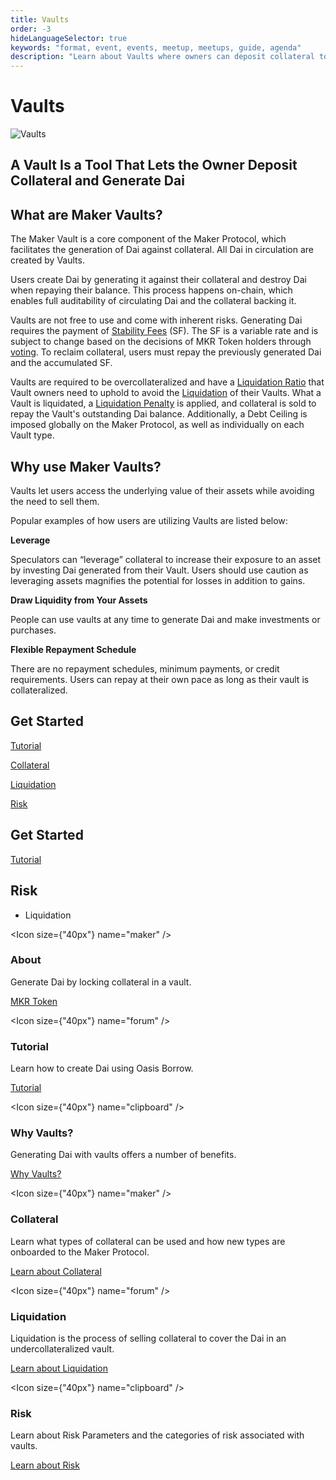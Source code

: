 ```yaml
---
title: Vaults
order: -3
hideLanguageSelector: true
keywords: "format, event, events, meetup, meetups, guide, agenda"
description: "Learn about Vaults where owners can deposit collateral to generate Dai."
---
```


# Vaults

<InfoBlock>

![Vaults](/images/illustrations/Astro-2.png)

<Box>

## A Vault Is a Tool That Lets the Owner Deposit Collateral and Generate Dai

</Box>

</InfoBlock>

## What are Maker Vaults?

The Maker Vault is a core component of the Maker Protocol, which facilitates the generation of Dai against collateral. All Dai in circulation are created by Vaults.

Users create Dai by generating it against their collateral and destroy Dai when repaying their balance. This process happens on-chain, which enables full auditability of circulating Dai and the collateral backing it.

Vaults are not free to use and come with inherent risks. Generating Dai requires the payment of [Stability Fees](/learn/vaults/stability-fees/) (SF). The SF is a variable rate and is subject to change based on the decisions of MKR Token holders through [voting](/learn/governance/how-voting-works/). To reclaim collateral, users must repay the previously generated Dai and the accumulated SF.

Vaults are required to be overcollateralized and have a [Liquidation Ratio](/learn/vaults/liquidation#liquidation-ratio) that Vault owners need to uphold to avoid the [Liquidation](/learn/vaults/liquidation/) of their Vaults. What a Vault is liquidated, a [Liquidation Penalty](/learn/vaults/liquidation#liquidation-penalty) is applied, and collateral is sold to repay the Vault's outstanding Dai balance. Additionally, a Debt Ceiling is imposed globally on the Maker Protocol, as well as individually on each Vault type.

## Why use Maker Vaults?

Vaults let users access the underlying value of their assets while avoiding the need to sell them.

Popular examples of how users are utilizing Vaults are listed below:

<List>

<Box>

**Leverage**

Speculators can “leverage” collateral to increase their exposure to an asset by investing Dai generated from their Vault. Users should use caution as leveraging assets magnifies the potential for losses in addition to gains.

</Box>

<Box>

**Draw Liquidity from Your Assets**

People can use vaults at any time to generate Dai and make investments or purchases.

</Box>

<Box>

**Flexible Repayment Schedule**

There are no repayment schedules, minimum payments, or credit requirements. Users can repay at their own pace as long as their vault is collateralized. 

</Box>

</List>

## Get Started

<List>

[Tutorial]()

[Collateral]()

[Liquidation]()

[Risk]()

</List>


<Column>

<Box>

## Get Started

[Tutorial]()



</Box>

<Box>

## Risk

- Liquidation

</Box>

</Column>



<Chocolate>

<Box>

<Icon size={"40px"} name="maker" />

### About

Generate Dai by locking collateral in a vault.

[MKR Token](/learn/governance/mkr-token.mdx/)

</Box>

<Box>

<Icon size={"40px"} name="forum" />

### Tutorial

Learn how to create Dai using Oasis Borrow.

[Tutorial](/learn/vaults/tutorial/)

</Box>

<Box>

<Icon size={"40px"} name="clipboard" />

### Why Vaults?

Generating Dai with vaults offers a number of benefits.

[Why Vaults?](/learn/vaults/why-vaults/)

</Box>

</Chocolate>

<Chocolate>

<Box>

<Icon size={"40px"} name="maker" />

### Collateral

Learn what types of collateral can be used and how new types are onboarded to the Maker Protocol.

[Learn about Collateral](/learn/vaults/collateral.mdx/)

</Box>

<Box>

<Icon size={"40px"} name="forum" />

### Liquidation

Liquidation is the process of selling collateral to cover the Dai in an undercollateralized vault.

[Learn about Liquidation](/learn/vaults/liquidation/)

</Box>

<Box>

<Icon size={"40px"} name="clipboard" />

### Risk

Learn about Risk Parameters and the categories of risk associated with vaults.

[Learn about Risk](/learn/vaults/risk/)

</Box>

</Chocolate>